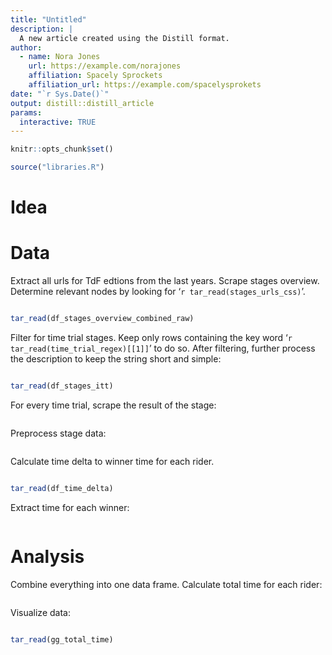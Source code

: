 ```yaml
---
title: "Untitled"
description: |
  A new article created using the Distill format.
author:
  - name: Nora Jones 
    url: https://example.com/norajones
    affiliation: Spacely Sprockets
    affiliation_url: https://example.com/spacelysprokets
date: "`r Sys.Date()`"
output: distill::distill_article
params:
  interactive: TRUE
---
```


```r
knitr::opts_chunk$set()
```

```r
source("libraries.R")
```

# Idea

# Data

Extract all urls for TdF edtions from the last years.
Scrape stages overview. Determine relevant nodes by looking for
'`r tar_read(stages_urls_css)`'.

```r
```

```r
tar_read(df_stages_overview_combined_raw)
```

Filter for time trial stages. Keep only rows containing the key word
'`r tar_read(time_trial_regex)[[1]]`' to do so. After filtering, further process
the description to keep the string short and simple:

```r
```

```r
tar_read(df_stages_itt)
```

For every time trial, scrape the result of the stage:

```r
```

Preprocess stage data:

```r
```

Calculate time delta to winner time for each rider.

```r
```

```r
tar_read(df_time_delta)
```

Extract time for each winner:

```r
```

# Analysis

Combine everything into one data frame. Calculate total time for each rider:

```r
```

Visualize data:

```r
```

```r
tar_read(gg_total_time)
```

